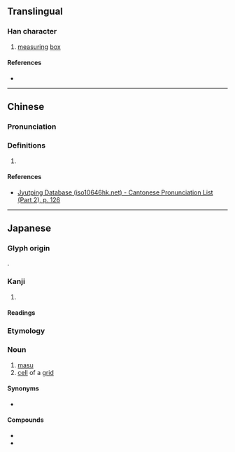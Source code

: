 {{character info}}
==Translingual==

===Han character===
{{Han char|rn=75|rad=木|as=04|sn=8|four=|canj=DHT|ids=⿰木升}}

# [[measuring]] [[box]]

====References====
* {{Han ref|kx=0517.011|dkj=14577|hdz=21170.121|uh=67A1|ud=26529}}

----

==Chinese==
{{zh-forms}}

===Pronunciation===
{{zh-pron
|m=dǒu,shēng
|c=dau2,sing1
|mc=y
|oc=y
|cat=
}}

===Definitions===
{{zh-hanzi}}

# {{rfdef|zh}}

====References====
* [http://www.iso10646hk.net/jp/document/download.jsp Jyutping Database (iso10646hk.net) - Cantonese Pronunciation List (Part 2), p. 126]

----

==Japanese==

===Glyph origin===
{{ja-etym-kokuji}}.

===Kanji===
{{ja-kanji|grade=|rs=木04}}

# {{rfdef|ja|sort=木04}}

====Readings====
{{ja-readings
|on=
|kun=ます-
}}

===Etymology===
{{wikipedia|lang=ja}}
{{ja-kanjitab|ます|yomi=k}}

===Noun===
{{ja-noun|ます|マス}}

# [[masu]] {{gloss|square wooden box}}
# [[cell]] of a [[grid]]
#: {{ja-usex|[[全て]]の'''マス'''を[[埋める|埋め]]ろ。|すべて の '''マス''' を うめろ。|Fill in all of the '''cells'''.}}

====Synonyms====
* {{sense|cell of a grid}} {{ja-r|枡目|ますめ}}

====Compounds====
* {{ja-r|枡%記%号|ます%き%ごう}}
* {{ja-r|枡目|ますめ}}
